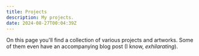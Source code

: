 ```yaml
---
title: Projects
description: My projects.
date: 2024-08-27T00:04:39Z
---
```


On this page you'll find a collection of various projects and artworks. Some of them even have an accompanying blog post (I know, _exhilarating_).
